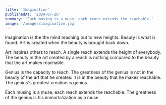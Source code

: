 ```yaml
---
title: 'Imagination'
publishedAt: '2024-07-26'
summary: 'Each musing is a muse; each reach extends the reachable.'
image: '/images/imagination.jpg'
---
```


Imagination is the the mind reaching out to new heights. Beauty is what is found. Art is created when the beauty is
brought back down.

Art inspires others to reach. A single reach extends the height of everybody. The beauty in the art created by a
reach is nothing compared to the beauty that the art makes reachable.

Genius is the capacity to reach. The greatness of the genius is not in the beauty of the art that he creates: it is in
the beauty that he makes reachable. The genius's greatest creation is genius.

Each musing is a muse; each reach extends the reachable. The greatness of the genius is his immortalization as a muse.
